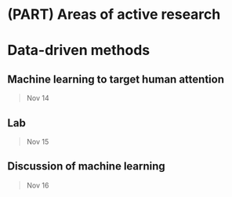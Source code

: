 
# (PART) Areas of active research {-}

# Data-driven methods

## Machine learning to target human attention

> Nov 14

## Lab

> Nov 15

## Discussion of machine learning

> Nov 16
